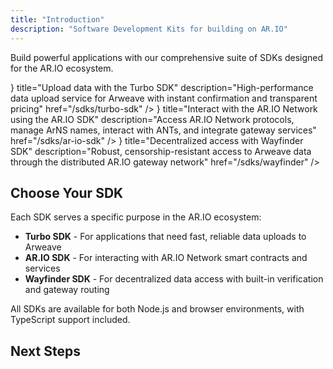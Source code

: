 ```yaml
---
title: "Introduction"
description: "Software Development Kits for building on AR.IO"
---
```



Build powerful applications with our comprehensive suite of SDKs designed for the AR.IO ecosystem.

<Cards>
  <Card
    icon={<Image src="/turbo.svg" alt="Turbo SDK" width={24} height={24} />}
    title="Upload data with the Turbo SDK"
    description="High-performance data upload service for Arweave with instant confirmation and transparent pricing"
    href="/sdks/turbo-sdk"
  />
  <Card
    icon={<Image src="/ario.svg" alt="AR.IO SDK" width={24} height={24} />}
    title="Interact with the AR.IO Network using the AR.IO SDK"
    description="Access AR.IO Network protocols, manage ArNS names, interact with ANTs, and integrate gateway services"
    href="/sdks/ar-io-sdk"
  />
  <Card
    icon={<Image src="/wayfinder.svg" alt="Wayfinder SDK" width={24} height={24} />}
    title="Decentralized access with Wayfinder SDK"
    description="Robust, censorship-resistant access to Arweave data through the distributed AR.IO gateway network"
    href="/sdks/wayfinder"
  />
</Cards>

## Choose Your SDK

Each SDK serves a specific purpose in the AR.IO ecosystem:

- **Turbo SDK** - For applications that need fast, reliable data uploads to Arweave
- **AR.IO SDK** - For interacting with AR.IO Network smart contracts and services  
- **Wayfinder SDK** - For decentralized data access with built-in verification and gateway routing

All SDKs are available for both Node.js and browser environments, with TypeScript support included.

## Next Steps

<Cards>
  <Card
    title="Quick Start - Upload Data"
    description="Get started quickly by uploading your first file using the Turbo SDK"
    href="/build/upload"
  />
  <Card
    title="Quick Start - Access Data"
    description="Learn how to retrieve and query data using our access tools"
    href="/build/access"
  />
  <Card
    title="API Reference"
    description="Explore detailed API documentation for all available endpoints"
    href="/apis"
  />
  <Card
    title="Join the Community"
    description="Connect with other developers building on AR.IO"
    href="https://discord.gg/ar-io"
  />
</Cards>
